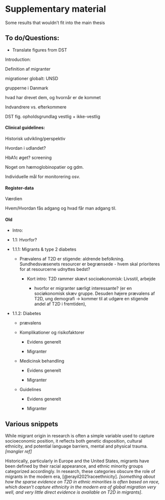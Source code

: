 # Supplementary material {#sec-supmat}

Some results that wouldn't fit into the main thesis

## To do/Questions:

-   Translate figures from DST

Introduction:

Definition af migranter

migrationer globalt: UNSD

grupperne i Danmark

hvad har drevet dem, og hvornår er de kommet

Indvandrere vs. efterkommere

DST fig. opholdsgrundlag vestlig + ikke-vestlig

#### Clinical guidelines:

Historisk udvikling/perspektiv

Hvordan i udlandet?

HbA1c øget? screening

Noget om hæmoglobinopatier og gdm.

Individuelle mål for monitorering osv.

#### Register-data

Værdien

Hvem/Hvordan fås adgang og hvad får man adgang til.

#### Old

-   Intro:

-   1.1: Hvorfor?

-   1.1.1: Migrants & type 2 diabetes

    -   Prævalens af T2D er stigende: aldrende befolkning. Sundhedsvæsenets resourcer er begrænsede - hvem skal prioriteres for at resourcerne udnyttes bedst?

        -   Kort intro: T2D rammer skævt socioøkonomisk: Livsstil, arbejde

            -   hvorfor er migranter særligt interessante? (er en sociøkonomisk skæv gruppe. Desuden højere prævalens af T2D, ung demografi -\> kommer til at udgøre en stigende andel af T2D i fremtiden),

-   1.1.2: Diabetes

    -   prævalens

    -   Komplikationer og risikofaktorer

        -   Evidens generelt

        -   Migranter

    -   Medicinsk behandling

        -   Evidens generelt

        -   Migranter

    -   Guidelines

        -   Evidens generelt

        -   Migranter

## Various snippets

While migrant origin in research is often a simple variable used to capture socioeconomic position, it reflects both genetic disposition, cultural ethnicity, and potential language barriers, mental and physical trauma. *\[mangler ref\]*

Historically, particularly in Europe and the United States, migrants have been defined by their racial appearance, and ethnic minority groups categorized accordingly. In research, these categories obscure the role of migrants in the modern era, [@erayil2021raceethnicity]. *\[something about how the sparse evidence on T2D in ethnic minorities is often based on race, which doesn't capture ethnicity in the modern era of global migration very well, and very little direct evidence is available on T2D in migrants\]*.
